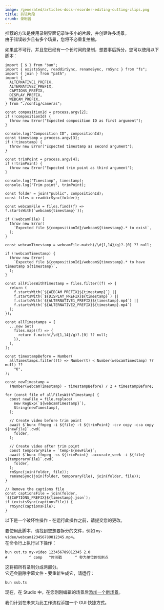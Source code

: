 ```yaml
---
image: /generated/articles-docs-recorder-editing-cutting-clips.png
title: 剪辑片段
crumb: 录制器
---
```


推荐的方法是使用录制界面记录许多小的片段，并创建许多场景。  
由于错误较少且有多个场景，您将不必重复拍摍。

如果这不可行，并且您已经有一个长时间的录制，想要事后拆分，您可以使用以下脚本：

```tsx title="cut.ts"
import { $ } from "bun";
import { existsSync, readdirSync, renameSync, rmSync } from "fs";
import { join } from "path";
import {
  ALTERNATIVE1_PREFIX,
  ALTERNATIVE2_PREFIX,
  CAPTIONS_PREFIX,
  DISPLAY_PREFIX,
  WEBCAM_PREFIX,
} from "./config/cameras";

const compositionId = process.argv[2];
if (!compositionId) {
  throw new Error("Expected composition ID as first argument");
}

console.log("Composition ID", compositionId);
const timestamp = process.argv[3];
if (!timestamp) {
  throw new Error("Expected timestamp as second argument");
}

const trimPoint = process.argv[4];
if (!trimPoint) {
  throw new Error("Expected trim point as third argument");
}

console.log("Timestamp", timestamp);
console.log("Trim point", trimPoint);

const folder = join("public", compositionId);
const files = readdirSync(folder);

const webcamFile = files.find((f) => f.startsWith(`webcam${timestamp}`));

if (!webcamFile) {
  throw new Error(
    `Expected file ${compositionId}/webcam${timestamp}.* to exist`,
  );
}

const webcamTimestamp = webcamFile.match(/\d{1,14}/g)?.[0] ?? null;

if (!webcamTimestamp) {
  throw new Error(
    `Expected file ${compositionId}/webcam${timestamp}.* to have timestamp ${timestamp}`,
  );
}

const allFilesWithTimestamp = files.filter((f) => {
  return (
    f.startsWith(`${WEBCAM_PREFIX}${timestamp}`) ||
    f.startsWith(`${DISPLAY_PREFIX}${timestamp}`) ||
    f.startsWith(`${ALTERNATIVE1_PREFIX}${timestamp}.mp4`) ||
    f.startsWith(`${ALTERNATIVE2_PREFIX}${timestamp}.mp4`)
  );
});

const allTimestamps = [
  ...new Set(
    files.map((f) => {
      return f.match(/\d{1,14}/g)?.[0] ?? null;
    }),
  ),
];

const timestampBefore = Number(
  allTimestamps.filter((t) => Number(t) < Number(webcamTimestamp) ?? null) ??
    "0",
);

const newTimestamp =
  (Number(webcamTimestamp) - timestampBefore) / 2 + timestampBefore;

for (const file of allFilesWithTimestamp) {
  const newFile = file.replace(
    new RegExp(`${webcamTimestamp}`),
    String(newTimestamp),
  );

  // Create video before trim point
  await $`bunx ffmpeg -i ${file} -t ${trimPoint} -c:v copy -c:a copy ${newFile}`.cwd(
    folder,
  );

  // Create video after trim point
  const temporaryFile = `temp-${newFile}`;
  await $`bunx ffmpeg -ss ${trimPoint} -accurate_seek -i ${file} ${temporaryFile}`.cwd(
    folder,
  );
  rmSync(join(folder, file));
  renameSync(join(folder, temporaryFile), join(folder, file));
}

// Remove the captions file
const captionsFile = join(folder, `${CAPTIONS_PREFIX}${timestamp}.json`);
if (existsSync(captionsFile)) {
  rmSync(captionsFile);
}
```

以下是一个破坏性操作 - 在运行此操作之前，请提交您的更改。

要使用此脚本，请找到您想要拆分的文件，例如 `my-video/webcam123456789012345.mp4`。  
在命令行上执行以下操作：

```shell
bun cut.ts my-video 123456789012345 2.0
#          ^ comp   ^时间戳      ^ 秒为单位的切割点
```

这将把所有录制分成两部分。  
它还会删除字幕文件 - 要重新生成它，请运行：

```shell
bun sub.ts
```

现在，在 Studio 中，在您刚刚编辑的场景后[添加一个新场景](/docs/recorder/editing/#add-new-scenes-to-the-composition)。

我们计划在未来为此工作流程添加一个 GUI 快捷方式。 


